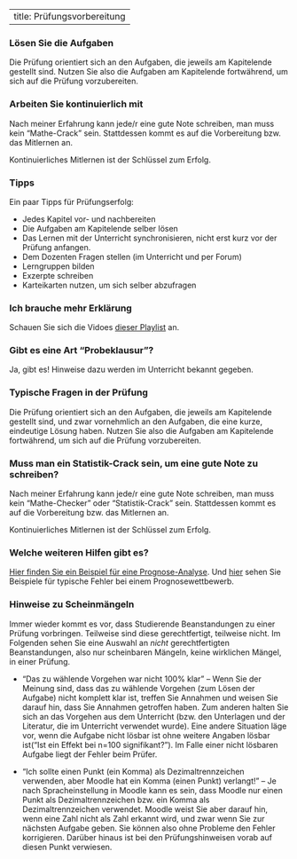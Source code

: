 
---
title: Prüfungsvorbereitung
---





### Lösen Sie die Aufgaben

Die Prüfung orientiert sich an den Aufgaben, die jeweils am Kapitelende gestellt sind.
Nutzen Sie also die Aufgaben am Kapitelende fortwährend, um sich auf die Prüfung vorzubereiten.

### Arbeiten Sie kontinuierlich mit

Nach meiner Erfahrung kann jede/r eine gute Note schreiben, man muss kein "Mathe-Crack" sein.
Stattdessen kommt es auf die Vorbereitung bzw. das Mitlernen an.

:::{.callout-important}
Kontinuierliches Mitlernen ist der Schlüssel zum Erfolg.
:::



### Tipps 

Ein paar Tipps für Prüfungserfolg:

- Jedes Kapitel vor- und nachbereiten
- Die Aufgaben am Kapitelende selber lösen
- Das Lernen mit der Unterricht synchronisieren, nicht erst kurz vor der Prüfung anfangen.
- Dem Dozenten Fragen stellen (im Unterricht und per Forum)
- Lerngruppen bilden
- Exzerpte schreiben
- Karteikarten nutzen, um sich selber abzufragen





### Ich brauche mehr Erklärung

Schauen Sie sich die Vidoes [dieser Playlist](https://youtube.com/playlist?list=PLRR4REmBgpIFQIReNf_ihRm5GYJSKh3WT) an.




### Gibt es eine Art "Probeklausur"?

Ja, gibt es! Hinweise dazu werden im Unterricht bekannt gegeben.




### Typische Fragen in der Prüfung

Die Prüfung orientiert sich an den Aufgaben, die jeweils am Kapitelende gestellt sind,
und zwar vornehmlich an den Aufgaben, die eine kurze, eindeutige Lösung haben.
Nutzen Sie also die Aufgaben am Kapitelende fortwährend, um sich auf die Prüfung vorzubereiten.






### Muss man ein Statistik-Crack sein, um eine gute Note zu schreiben?

Nach meiner Erfahrung kann jede/r eine gute Note schreiben, man muss kein "Mathe-Checker" oder "Statistik-Crack" sein.
Stattdessen kommt es auf die Vorbereitung bzw. das Mitlernen an.

:::callout-important
Kontinuierliches Mitlernen ist der Schlüssel zum Erfolg.
:::


### Welche weiteren Hilfen gibt es?


[Hier finden Sie ein Beispiel für eine Prognose-Analyse](https://sebastiansauer.github.io/Lehre/Hinweise/Prognosewettbewerb/Beispiel-Vorhersagemodellierung2.html). Und [hier](https://sebastiansauer.github.io/Lehre/Hinweise/Prognosewettbewerb/Beispiele-Fehler-Prognosewettbewerb.html) sehen Sie Beispiele für typische Fehler bei einem Prognosewettbewerb.






### Hinweise zu Scheinmängeln

Immer wieder kommt es vor, dass Studierende Beanstandungen zu einer Prüfung vorbringen. Teilweise sind diese gerechtfertigt, teilweise nicht. Im Folgenden sehen Sie eine Auswahl an *nicht* gerechtfertigten Beanstandungen, also nur scheinbaren Mängeln, keine wirklichen Mängel, in einer Prüfung.

-   "Das zu wählende Vorgehen war nicht 100% klar" -- Wenn Sie der Meinung sind, dass das zu wählende Vorgehen (zum Lösen der Aufgabe) nicht komplett klar ist, treffen Sie Annahmen und weisen Sie darauf hin, dass Sie Annahmen getroffen haben. Zum anderen halten Sie sich an das Vorgehen aus dem Unterricht (bzw. den Unterlagen und der Literatur, die im Unterricht verwendet wurde). Eine andere Situation läge vor, wenn die Aufgabe nicht lösbar ist ohne weitere Angaben lösbar ist("Ist ein Effekt bei n=100 signifikant?"). Im Falle einer nicht lösbaren Aufgabe liegt der Fehler beim Prüfer.

-   "Ich sollte einen Punkt (ein Komma) als Dezimaltrennzeichen verwenden, aber Moodle hat ein Komma (einen Punkt) verlangt!" -- Je nach Spracheinstellung in Moodle kann es sein, dass Moodle nur einen Punkt als Dezimaltrennzeichen bzw. ein Komma als Dezimaltrennzeichen verwendet. Moodle weist Sie aber darauf hin, wenn eine Zahl nicht als Zahl erkannt wird, und zwar wenn Sie zur nächsten Aufgabe geben. Sie können also ohne Probleme den Fehler korrigieren. Darüber hinaus ist bei den Prüfungshinweisen vorab auf diesen Punkt verwiesen.



